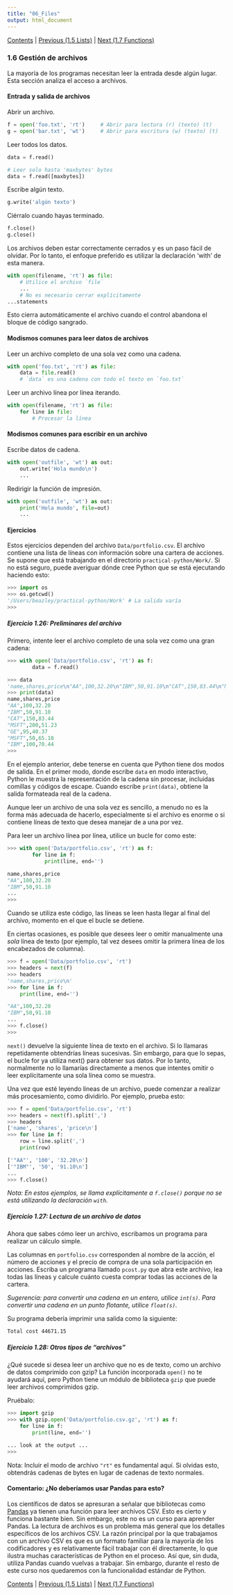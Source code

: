 ```yaml
---
title: "06_Files"
output: html_document
---
```


[Contents](../Contents.Rmd) \| [Previous (1.5 Lists)](05_Lists.Rmd) \| [Next (1.7 Functions)](07_Functions.Rmd)

### 1.6 Gestión de archivos

La mayoría de los programas necesitan leer la entrada desde algún lugar. Esta sección analiza el acceso a archivos.

#### Entrada y salida de archivos

Abrir un archivo.

``` python
f = open('foo.txt', 'rt')     # Abrir para lectura (r) (texto) (t)
g = open('bar.txt', 'wt')     # Abrir para escritura (w) (texto) (t)
```

Leer todos los datos.

``` python
data = f.read()

# Leer solo hasta 'maxbytes' bytes
data = f.read([maxbytes])
```

Escribe algún texto.

``` python
g.write('algún texto')
```

Ciérralo cuando hayas terminado.

``` python
f.close()
g.close()
```

Los archivos deben estar correctamente cerrados y es un paso fácil de olvidar. Por lo tanto, el enfoque preferido es utilizar la declaración 'with' de esta manera.

``` python
with open(filename, 'rt') as file:
    # Utilice el archivo `file`
    ...
    # No es necesario cerrar explícitamente
...statements
```

Esto cierra automáticamente el archivo cuando el control abandona el bloque de código sangrado.

#### Modismos comunes para leer datos de archivos

Leer un archivo completo de una sola vez como una cadena.

``` python
with open('foo.txt', 'rt') as file:
    data = file.read()
    # `data` es una cadena con todo el texto en `foo.txt`
```

Leer un archivo línea por línea iterando.

``` python
with open(filename, 'rt') as file:
    for line in file:
        # Procesar la línea
```

#### Modismos comunes para escribir en un archivo

Escribe datos de cadena.

``` python
with open('outfile', 'wt') as out:
    out.write('Hola mundo\n')
    ...
```

Redirigir la función de impresión.

``` python
with open('outfile', 'wt') as out:
    print('Hola mundo', file=out)
    ...
```

#### Ejercicios

Estos ejercicios dependen del archivo `Data/portfolio.csv`. El archivo contiene una lista de líneas con información sobre una cartera de acciones. Se supone que está trabajando en el directorio `practical-python/Work/`. Si no está seguro, puede averiguar dónde cree Python que se está ejecutando haciendo esto:

``` python
>>> import os
>>> os.getcwd()
'/Users/beazley/practical-python/Work' # La salida varía
>>>
```

##### Ejercicio 1.26: Preliminares del archivo

Primero, intente leer el archivo completo de una sola vez como una gran cadena:

``` python
>>> with open('Data/portfolio.csv', 'rt') as f:
        data = f.read()

>>> data
'name,shares,price\n"AA",100,32.20\n"IBM",50,91.10\n"CAT",150,83.44\n"MSFT",200,51.23\n"GE",95,40.37\n"MSFT",50,65.10\n"IBM",100,70.44\n'
>>> print(data)
name,shares,price
"AA",100,32.20
"IBM",50,91.10
"CAT",150,83.44
"MSFT",200,51.23
"GE",95,40.37
"MSFT",50,65.10
"IBM",100,70.44
>>>
```

En el ejemplo anterior, debe tenerse en cuenta que Python tiene dos modos de salida. En el primer modo, donde escribe `data` en modo interactivo, Python le muestra la representación de la cadena sin procesar, incluidas comillas y códigos de escape. Cuando escribe `print(data)`, obtiene la salida formateada real de la cadena.

Aunque leer un archivo de una sola vez es sencillo, a menudo no es la forma más adecuada de hacerlo, especialmente si el archivo es enorme o si contiene líneas de texto que desea manejar de a una por vez.

Para leer un archivo línea por línea, utilice un bucle for como este:

``` python
>>> with open('Data/portfolio.csv', 'rt') as f:
        for line in f:
            print(line, end='')

name,shares,price
"AA",100,32.20
"IBM",50,91.10
...
>>>
```

Cuando se utiliza este código, las líneas se leen hasta llegar al final del archivo, momento en el que el bucle se detiene.

En ciertas ocasiones, es posible que desees leer o omitir manualmente una *sola* línea de texto (por ejemplo, tal vez desees omitir la primera línea de los encabezados de columna).

``` python
>>> f = open('Data/portfolio.csv', 'rt')
>>> headers = next(f)
>>> headers
'name,shares,price\n'
>>> for line in f:
    print(line, end='')

"AA",100,32.20
"IBM",50,91.10
...
>>> f.close()
>>>
```

`next()` devuelve la siguiente línea de texto en el archivo. Si lo llamaras repetidamente obtendrías líneas sucesivas. Sin embargo, para que lo sepas, el bucle for ya utiliza next() para obtener sus datos. Por lo tanto, normalmente no lo llamarías directamente a menos que intentes omitir o leer explícitamente una sola línea como se muestra.

Una vez que esté leyendo líneas de un archivo, puede comenzar a realizar más procesamiento, como dividirlo. Por ejemplo, prueba esto:

``` python
>>> f = open('Data/portfolio.csv', 'rt')
>>> headers = next(f).split(',')
>>> headers
['name', 'shares', 'price\n']
>>> for line in f:
    row = line.split(',')
    print(row)

['"AA"', '100', '32.20\n']
['"IBM"', '50', '91.10\n']
...
>>> f.close()
```

*Nota: En estos ejemplos, se llama explícitamente a `f.close()` porque no se está utilizando la declaración `with`.*

##### Ejercicio 1.27: Lectura de un archivo de datos

Ahora que sabes cómo leer un archivo, escribamos un programa para realizar un cálculo simple.

Las columnas en `portfolio.csv` corresponden al nombre de la acción, el número de acciones y el precio de compra de una sola participación en acciones. Escriba un programa llamado `pcost.py` que abra este archivo, lea todas las líneas y calcule cuánto cuesta comprar todas las acciones de la cartera.

*Sugerencia: para convertir una cadena en un entero, utilice `int(s)`. Para convertir una cadena en un punto flotante, utilice `float(s)`.*

Su programa debería imprimir una salida como la siguiente:

``` bash
Total cost 44671.15
```

##### Ejercicio 1.28: Otros tipos de "archivos"

¿Qué sucede si desea leer un archivo que no es de texto, como un archivo de datos comprimido con gzip? La función incorporada `open()` no te ayudará aquí, pero Python tiene un módulo de biblioteca `gzip` que puede leer archivos comprimidos gzip.

Pruébalo:

``` python
>>> import gzip
>>> with gzip.open('Data/portfolio.csv.gz', 'rt') as f:
    for line in f:
        print(line, end='')

... look at the output ...
>>>
```

Nota: Incluir el modo de archivo `"rt"` es fundamental aquí. Si olvidas esto, obtendrás cadenas de bytes en lugar de cadenas de texto normales.

#### Comentario: ¿No deberíamos usar Pandas para esto?

Los científicos de datos se apresuran a señalar que bibliotecas como [Pandas](https://pandas.pydata.org) ya tienen una función para leer archivos CSV. Esto es cierto y funciona bastante bien. Sin embargo, este no es un curso para aprender Pandas. La lectura de archivos es un problema más general que los detalles específicos de los archivos CSV. La razón principal por la que trabajamos con un archivo CSV es que es un formato familiar para la mayoría de los codificadores y es relativamente fácil trabajar con él directamente, lo que ilustra muchas características de Python en el proceso. Así que, sin duda, utiliza Pandas cuando vuelvas a trabajar. Sin embargo, durante el resto de este curso nos quedaremos con la funcionalidad estándar de Python.

[Contents](../Contents.Rmd) \| [Previous (1.5 Lists)](05_Lists.Rmd) \| [Next (1.7 Functions)](07_Functions.Rmd)
